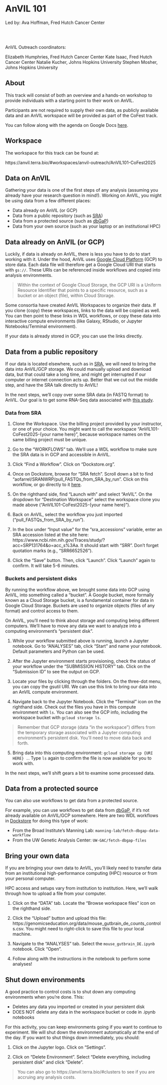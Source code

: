 # AnVIL 101

Led by: Ava Hoffman, Fred Hutch Cancer Center

<br><br>

AnVIL Outreach coordinators: 

Elizabeth Humphries, Fred Hutch Cancer Center
Kate Isaac, Fred Hutch Cancer Center
Natalie Kucher, Johns Hopkins University
Stephen Mosher, Johns Hopkins University

## About

This track will consist of both an overview and a hands-on workshop to provide individuals with a starting point to their work on AnVIL.

Participants are not required to supply their own data, as publicly available data and an AnVIL workspace will be provided as part of the CoFest track.

You can follow along with the agenda on Google Docs [here](https://docs.google.com/document/d/1P_Dgiv5YEVagXI0uObR7ajAoyWGof94A9PhffB1HSVg/edit?tab=t.0).

## Workspace

The workspace for this track can be found at: 

https://anvil.terra.bio/#workspaces/anvil-outreach/AnVIL101-CoFest2025 

## Data on AnVIL

Gathering your data is one of the first steps of any analysis (assuming you already have your research question in mind!). Working on AnVIL, you might be using data from a few different places:

- Data already on AnVIL (or GCP)
- Data from a public repository (such as [SRA](https://www.ncbi.nlm.nih.gov/sra))
- Data from a protected source (such as [dbGaP](https://dbgap.ncbi.nlm.nih.gov/home))
- Data from your own source (such as your laptop or an institutional HPC)

<!-- schematic of data sources -->

## Data already on AnVIL (or GCP)

Luckily, if data is already on AnVIL, there is less you have to do to start working with it. Under the hood, AnVIL uses [Google Cloud Platform](https://cloud.google.com/) (GCP) to store data. Each data file will therefore get a Google Cloud URI that starts with `gs://`. These URIs can be referenced inside workflows and copied into analysis environments.

> Within the context of Google Cloud Storage, the GCP URI is a Uniform Resource Identifier that points to a specific resource, such as a bucket or an object (file), within Cloud Storage.

Some consortia have created AnVIL Workspaces to organize their data. If you clone (copy) these workspaces, links to the data will be copied as well. You can then point to these links in WDL workflows, or copy these data into interactive compute environments (like Galaxy, RStudio, or Jupyter Notebooks/Terminal environment).

If your data is already stored in GCP, you can use the links directly.

## Data from a public repository

If our data is located elsewhere, such as in [SRA](https://www.ncbi.nlm.nih.gov/sra), we will need to bring the data into AnVIL/GCP storage. We could manually upload and download data, but that could take a long time, and might get interrupted if our computer or internet connection acts up. Better that we cut out the middle step, and have the SRA talk directly to AnVIL!

In the next steps, we'll copy over some SRA data (in FASTQ format) to AnVIL. Our goal is to get some RNA-Seq data associated with [this study](https://pubmed.ncbi.nlm.nih.gov/31150625/).

### Data from SRA

1. Clone the Workspace. Use the billing project provided by your instructor, or one of your choice. You might want to call the workspace "AnVIL101-CoFest2025-{your name here}", because workspace names on the same billing project must be unique.

2. Go to the "WORKFLOWS" tab. We'll use a WDL workflow to make sure the SRA data is in GCP and accessible in AnVIL.

3. Click "Find a Workflow". Click on "Dockstore.org". 

4. Once on Dockstore, browse for "SRA fetch". Scroll down a bit to find "aofarrel/SRANWRP/pull_FASTQs_from_SRA_by_run". Click on this workflow, or go directly to it [here](https://dockstore.org/workflows/github.com/aofarrel/SRANWRP/pull_FASTQs_from_SRA_by_run:v1.1.18?tab=info). 

5. On the righthand side, find "Launch with" and select "AnVIL". On the dropdown for "Destination Workspace" select the workspace clone you made above ("AnVIL101-CoFest2025-{your name here}").

6. Back on AnVIL, select the workflow you just imported ("pull_FASTQs_from_SRA_by_run").

7. In the box under "Input value" for the "sra_accessions" variable, enter an SRA accession listed at the site here: https://www.ncbi.nlm.nih.gov/Traces/study/?acc=SRP131764&o=acc_s%3Aa. It should start with "SRR". Don't forget quotation marks (e.g., "SRR6652526").

8. Click the "Save" button. Then, click "Launch". Click "Launch" again to confirm. It will take 5-6 minutes.

### Buckets and persistent disks

By running the workflow above, we brought some data into GCP using AnVIL, into something called a "bucket". A Google bucket, more formally known as a Cloud Storage bucket, is a fundamental container for data in Google Cloud Storage. Buckets are used to organize objects (files of any format) and control access to them.

On AnVIL, you'll need to think about storage and computing being different computers. We'll have to move any data we want to analyze into a computing environment's "persistent disk".

1. While your workflow submitted above is running, launch a Jupyter notebook. Go to "ANALYSES" tab, click "Start" and name your notebook. Default parameters and Python can be used.

2. After the Jupyter environment starts provisioning, check the status of your workflow under the "SUBMISSION HISTORY" tab. Click on the "Submission ID" to see the output on GCP.

3. Locate your files by clicking through the folders. On the three-dot menu, you can copy the gsutil URI. We can use this link to bring our data into an AnVIL compute environment.

4. Navigate back to the Jupyter Notebook. Click the "Terminal" icon on the righthand side. Check out the files you have in this compute environment with `ls`. You can also see the GCP info, including the workspace bucket with `gcloud storage ls`.

> Remember that GCP storage (data "in the workspace") differs from the temporary storage associated with a Jupyter computing environment's persistent disk. You'll need to move data back and forth.

5. Bring data into this computing environment: `gcloud storage cp {URI HERE} .`. Type `ls` again to confirm the file is now available for you to work with.

In the next steps, we'll shift gears a bit to examine some processed data.

## Data from a protected source

You can also use workflows to get data from a protected source. 

For example, you can use workflows to get data from [dbGaP](https://dbgap.ncbi.nlm.nih.gov/home), if it's not already available on AnVIL/GCP somewhere. Here are two WDL workflows in [Dockstore](https://dockstore.org/) for doing this type of work:

- From the Broad Institute’s Manning Lab: `manning-lab/fetch-dbgap-data-workflow`
- From the UW Genetic Analysis Center: `UW-GAC/fetch-dbgap-files`

## Bring your own data

If you are bringing your own data to AnVIL, you'll likely need to transfer data from an institutional high-performance computing (HPC) resource or from your personal computer.

HPC access and setups vary from institution to institution. Here, we'll walk through how to upload a file from your computer. 

1. Click on the "DATA" tab. Locate the "Browse workspace files" icon on the righthand side.

2. Click the "Upload" button and upload this file: https://genomicseducation.org/data/mouse_gutbrain_de_counts_controls.csv. You might need to right-click to save this file to your local machine.

3. Navigate to the "ANALYSES" tab. Select the `mouse_gutbrain_DE.ipynb` notebook. Click "Open".

4. Follow along with the instructions in the notebook to perform some analyses!

## Shut down environments

A good practice to control costs is to shut down any computing environments when you're done. This:

- Deletes any data you imported or created in your persistent disk
- DOES NOT delete any data in the workspace bucket or code in .ipynb notebooks

For this activity, you can keep environments going if you want to continue to experiment. We will shut down the environment automatically at the end of the day. If you want to shut things down immediately, you should:

1. Click on the Jupyter logo. Click on "Settings".

2. Click on "Delete Environment". Select "Delete everything, including persistent disk" and click "Delete".

> You can also go to https://anvil.terra.bio/#clusters to see if you are accruing any analysis costs.
